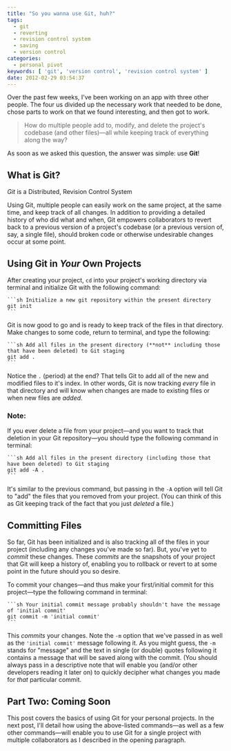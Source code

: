 ```yaml
---
title: "So you wanna use Git, huh?"
tags:
  - git
  - reverting
  - revision control system
  - saving
  - version control
categories:
  - personal pivot
keywords: [ 'git', 'version control', 'revision control system' ]
date: 2012-02-29 03:54:37
---
```


Over the past few weeks, I've been working on an app with three other people. The four us divided up the necessary work that needed to be done, chose parts to work on that we found interesting, and then got to work.

> How do multiple people add to, modify, and delete the project's codebase (and other files)—all while keeping track of everything along the way?

As soon as we asked this question, the answer was simple: use **Git**!

## What is Git?

 _Git_ is a Distributed, Revision Control System

Using Git, multiple people can easily work on the same project, at the same time, and keep track of all changes. In addition to providing a detailed history of who did what and when, Git empowers collaborators to revert back to a previous version of a project's codebase (or a previous version of, say, a single file), should broken code or otherwise undesirable changes occur at some point.

## Using Git in _Your_ Own Projects

After creating your project, `cd` into your project's working directory via terminal and initialize Git with the following command:

    ```sh Initialize a new git repository within the present directory
    git init
    ```

Git is now good to go and is ready to keep track of the files in that directory. Make changes to some code, return to terminal, and type the following:

    ```sh Add all files in the present directory (**not** including those that have been deleted) to Git staging
    git add .
    ```

Notice the `.` (period) at the end? That tells Git to add all of the new and modified files to it's index. In other words, Git is now tracking _every_ file in that directory and will know when changes are made to existing files or when new files are _added_.

### Note:
If you ever delete a file from your project—and you want to track that deletion in your Git repository—you should type the following command in terminal:

    ```sh Add all files in the present directory (including those that have been deleted) to Git staging
    git add -A .
    ```

It's similar to the previous command, but passing in the `-A` option will tell Git to "add" the files that you removed from your project. (You can think of this as Git keeping track of the fact that you just _deleted_ a file.)

## Committing Files

So far, Git has been initialized and is also tracking all of the files in your project (including any changes you've made so far). But, you've yet to _commit_ these changes. These _commits_ are the snapshots of your project that Git will keep a history of, enabling you to rollback or revert to at some point in the future should you so desire.

To commit your changes—and thus make your first/initial commit for this project—type the following command in terminal:

    ```sh Your initial commit message probably shouldn't have the message of 'initial commit'
    git commit -m 'initial commit'
    ```

This _commits_ your changes. Note the `-m` option that we've passed in as well as the `'initial commit'` message following it. As you might guess, the `-m` stands for "message" and the text in single (or double) quotes following it contains a message that will be saved along with the commit. (You should always pass in a descriptive note that will enable you (and/or other developers reading it later on) to quickly decipher what changes you made for _that_ particular commit.

## Part Two: Coming Soon
This post covers the basics of using Git for your personal projects. In the next post, I'll detail how using the above-listed commands—as well as a few other commands—will enable you to use Git for a single project with multiple collaborators as I described in the opening paragraph.